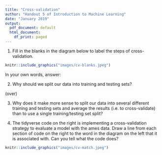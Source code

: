 ```yaml
---
title: "Cross-validation"
author: "Handout 5 of Introduction to Machine Learning"
date: "January 2019"
output:
  pdf_document: default
  html_document:
    df_print: paged
---
```



1. Fill in the blanks in the diagram below to label the steps of cross-validation.

```r
knitr::include_graphics("images/cv-blanks.jpeg")
```


\bigskip
\bigskip
\bigskip

In your own words, answer:

\bigskip

2. Why should we split our data into training and testing sets?


\bigskip
\bigskip
\bigskip
\bigskip
\bigskip
\bigskip
\bigskip
\bigskip
\bigskip
\bigskip
\bigskip
\bigskip
\bigskip
\bigskip

(over)
\pagebreak

3. Why does it make more sense to split our data into several different training and testing sets and average the results (i.e. to cross-validate) than to use a single training/testing set split?

\bigskip
\bigskip
\bigskip
\bigskip
\bigskip
\bigskip
\bigskip
\bigskip
\bigskip
\bigskip
\bigskip
\bigskip
\bigskip
\bigskip
\bigskip
\bigskip
\bigskip
\bigskip
\bigskip
\bigskip
\bigskip

4. The tidyverse code on the right is implementing a cross-validation strategy to evaluate a model with the ames data. Draw a line from each section of code on the right to the word in the diagram on the left that it is associated with. Can you tell what the code does?

\bigskip
\bigskip
\bigskip
\bigskip

```r
knitr::include_graphics("images/cv-match.jpeg")
```
